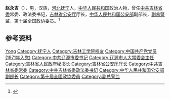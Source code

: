'''赵永吉'''（{{bd|1945年|}}），男，汉族，[[河北|河北]][[抚宁|抚宁]]人，[[中华人民共和国|中华人民共和国]]政治人物，曾任[[中共吉林省委|中共吉林省委]]常委、政法委书记，[[吉林省公安厅|吉林省公安厅]]厅长，[[中华人民共和国公安部|中华人民共和国公安部]]副部长，[[副总警监|副总警监]]，[[第十届全国政协委员|第十届全国政协委员]]。<ref>{{Cite web|title=副主席：赵永吉|url=http://www.ciccc.org.cn/about/Leadership/2012-08-23/111.html|accessdate=2020-07-12|work=中国国际文化传播中心|archiveurl=https://web.archive.org/web/20200712041037/http://www.ciccc.org.cn/about/Leadership/2012-08-23/111.html|archivedate=2020-07-12|dead-url=no}}</ref>

== 参考资料 ==
{{reflist}}

{{中国人物小作品}}

{{Authority control}}
{{DEFAULTSORT:Zhao赵}}
[[Category:赵姓|Yong]]
[[Category:抚宁人|Category:抚宁人]]
[[Category:吉林工学院校友|Category:吉林工学院校友]]
[[Category:中国共产党党员_(1971年入党)|Category:中国共产党党员 (1971年入党)]]
[[Category:中共辽源市委书记|Category:中共辽源市委书记]]
[[Category:辽源市人大常委会主任|Category:辽源市人大常委会主任]]
[[Category:吉林省人民政府秘书长|Category:吉林省人民政府秘书长]]
[[Category:吉林省公安厅厅长|Category:吉林省公安厅厅长]]
[[Category:中共吉林省委常委|Category:中共吉林省委常委]]
[[Category:中共吉林省委政法委书记|Category:中共吉林省委政法委书记]]
[[Category:中华人民共和国公安部副部长|Category:中华人民共和国公安部副部长]]
[[Category:第十屆全國政協委員|Category:第十屆全國政協委員]]
[[Category:副总警监|Category:副总警监]]